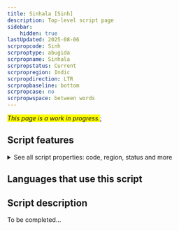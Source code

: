 ```yaml
---
title: Sinhala [Sinh]
description: Top-level script page
sidebar:
    hidden: true
lastUpdated: 2025-08-06
scrpropcode: Sinh
scrproptype: abugida
scrpropname: Sinhala
scrpropstatus: Current
scrpropregion: Indic
scrpropdirection: LTR
scrpropbaseline: bottom
scrpropcase: no
scrpropwspace: between words
---
```


<span style='background-color:yellow'>_This page is a work in progress._</span>;


## Script features

<details>
<summary> See all script properties: code, region, status and more</summary>
<ScriptInfo />
</details>

## Languages that use this script

<WsList script='Sinh' wsMax='5' />

## Script description

To be completed...

